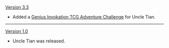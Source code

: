 {{Change History/Header}}
[[Version 3.3]]
* Added a [[Genius Invokation TCG/Stage/Uncle Tian/Emergency|Genius Invokation TCG Adventure Challenge]] for Uncle Tian.
----
[[Version 1.0]]
* Uncle Tian was released.